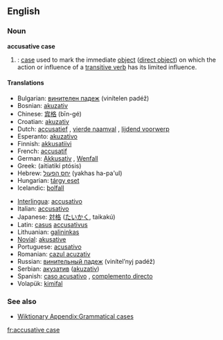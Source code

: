 ==English==
{{wikipedia}}
===Noun===
'''accusative case'''

#{{grammar}}: [[case]] used to mark the immediate [[object]] ([[direct object]]) on which the action or influence of a [[transitive verb]] has its limited influence.

====Translations====
{{top}}
*Bulgarian: [[винителен падеж]] (vinítelen padéž) {{m}}
*Bosnian: [[akuzativ]] {{m}}
*Chinese: [[宾格]] (bīn-gé)
*Croatian: [[akuzativ]] {{m}}
*Dutch: [[accusatief]] {{m}}, [[vierde naamval]] {{m}}, [[lijdend voorwerp]] {{n}}
*Esperanto: [[akuzativo]]
*Finnish: [[akkusatiivi]]
*French: [[accusatif]] {{m}}
*German: [[Akkusativ]] {{m}}, [[Wenfall]] {{m}}
*Greek: {{IPAchar|[[αἰτιατική πτῶσις]]}} (aitiatikí ptósis) {{f}}
*Hebrew: [[יחס הפעול]] (yakhas ha-pa'ul) {{m}}
*Hungarian: [[tárgy eset]]
*Icelandic: [[þolfall]]
{{mid}}
*[[Interlingua]]: [[accusativo]]
*Italian: [[accusativo]] {{m}}
*Japanese: [[対格]] ([[たいかく]], taikakú)
*Latin: [[casus]] [[accusativus]] {{m}}
*Lithuanian: [[galininkas]] {{m}}
*[[Novial]]: [[akusative]]
*Portuguese: [[acusativo]] {{m}}
*Romanian: [[cazul acuzativ]] {{m}}
*Russian: [[винительный падеж]] (vinítel’nyj padéž) {{m}}
*Serbian: [[акузатив]] ([[akuzativ]]) {{m}}
*Spanish: [[caso acusativo]] {{m}}, [[complemento directo]] {{m}}
*Volapük: [[kimifal]]
{{bottom}}

===See also===
*[[Wiktionary Appendix:Grammatical cases]]

[[fr:accusative case]]